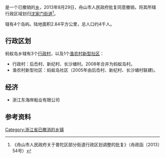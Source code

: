 '''{{PAGENAMEBASE}}'''是{{PRC admin/fullname|33/09/03}}一个已撤销的[[乡_(中华人民共和国)|乡]]，2013年8月29日，舟山市人民政府批复同意撤销{{PAGENAMEBASE}}，将其所辖行政区域划归[[沈家门街道|沈家门街道]]<ref>《舟山市人民政府关于普陀区部分街道行政区划调整的批复》（舟政函〔2013〕54号）</ref>。

辖有4个岛屿。陆地面积2.84平方公里，总人口约4千人。

== 行政区划 ==
蚂蚁岛乡辖有3个[[行政村|行政村]]，以及1个[[渔农村新型社区|渔农村新型社区]]：
* 行政村：后岙村、新纪村、长沙塘村。2008年合并为蚂蚁岛村。
* 渔农村新型社区：蚂蚁岛社区（2005年由后岙村、新纪村、长沙塘村联建)。

== 经济 ==
* 浙江东海岸船业有限公司

== 参考资料 ==
{{reflist}}

[[Category:浙江省已撤消的乡镇|Category:浙江省已撤消的乡镇]]